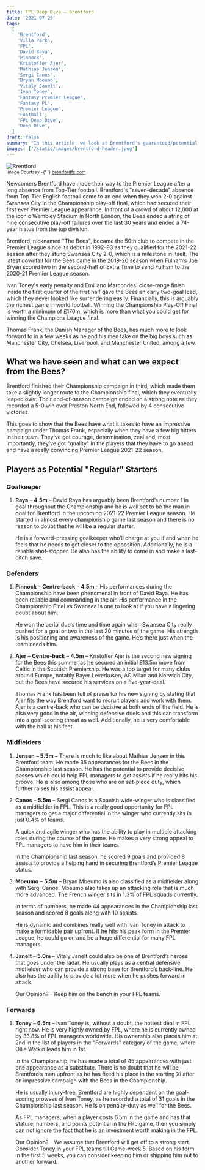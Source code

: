 ```yaml
---
title: FPL Deep Dive – Brentford
date: '2021-07-25'
tags:
  [
    'Brentford',
    'Villa Park',
    'FPL',
    'David Raya',
    'Pinnock',
    'Kristoffer Ajer',
    'Mathias Jensen',
    'Sergi Canos',
    'Bryan Mbeumo',
    'Vitaly Janelt',
    'Ivan Toney',
    'Fantasy Premier League',
    'Fantasy PL',
    'Premier League',
    'Football',
    'FPL Deep Dive',
    'Deep Dive',
  ]
draft: false
summary: "In this article, we look at Brentford's guaranteed/potential key players, starters and player potential."
images: ['/static/images/brentford-header.jpeg']
---
```


<div className="flex flex-wrap -mx-2 overflow-hidden xl:-mx-2 text-right">
  <div className="my-1 px-2 w-full overflow-hidden xl:my-1 xl:px-2 xl:w-1/2">
    <Image alt="Brentford" src="/static/images/brentford-header.jpeg" width={780} height={427} />
    <br />
    <small style={{ float: 'right', fontSize: 'xx-small' }}>
      Image Courtsey -{' '}
      <a target="_blank" href="https://www.brentfordfc.com/" rel="noopener noreferrer">
        brentfordfc.com
      </a>
    </small>
  </div>
</div>

Newcomers Brentford have made their way to the Premier League after a long absence from Top-Tier football. Brentford's "seven-decade" absence from Top-Tier English football came to an end when they won 2-0 against Swansea City in the Championship play-off final, which had secured their first ever Premier League appearance. In front of a crowd of about 12,000 at the iconic Wembley Stadium in North London, the Bees ended a string of nine consecutive play-off failures over the last 30 years and ended a 74-year hiatus from the top division.

Brentford, nicknamed "The Bees", became the 50th club to compete in the Premier League since its debut in 1992-93 as they qualified for the 2021-22 season after they stung Swansea City 2-0, which is a milestone in itself. The latest downfall for the Bees came in the 2019-20 season when Fulham’s Joe Bryan scored two in the second-half of Extra Time to send Fulham to the 2020-21 Premier League season.

Ivan Toney's early penalty and Emiliano Marcondes' close-range finish inside the first quarter of the first half gave the Bees an early two-goal lead, which they never looked like surrendering easily. Financially, this is arguably the richest game in world football. Winning the Championship Play-Off Final is worth a minimum of £170m, which is more than what you could get for winning the Champions League final.

Thomas Frank, the Danish Manager of the Bees, has much more to look forward to in a few weeks as he and his men take on the big boys such as Manchester City, Chelsea, Liverpool, and Manchester United, among a few.

## What we have seen and what can we expect from the Bees?

Brentford finished their Championship campaign in third, which made them take a slightly longer route to the Championship final, which they eventually leaped over. Their end-of-season campaign ended on a strong note as they recorded a 5-0 win over Preston North End, followed by 4 consecutive victories.

This goes to show that the Bees have what it takes to have an impressive campaign under Thomas Frank, especially when they have a few big hitters in their team. They’ve got courage, determination, zeal and, most importantly, they’ve got "quality" in the players that they have to go ahead and have a really convincing Premier League 2021-22 season.

## Players as Potential "Regular" Starters

### Goalkeeper

1. **Raya** – **4.5m** – David Raya has arguably been Brentford’s number 1 in goal throughout the Championship and he is well set to be the man in goal for Brentford in the upcoming 2021-22 Premier League season. He started in almost every championship game last season and there is no reason to doubt that he will be a regular starter.

   He is a forward-pressing goalkeeper who’ll charge at you if and when he feels that he needs to get closer to the opposition. Additionally, he is a reliable shot-stopper. He also has the ability to come in and make a last-ditch save.

### Defenders

1. **Pinnock** – **Centre-back** – **4.5m** – His performances during the Championship have been phenomenal in front of David Raya. He has been reliable and commanding in the air. His performance in the Championship Final vs Swansea is one to look at if you have a lingering doubt about him.

   He won the aerial duels time and time again when Swansea City really pushed for a goal or two in the last 20 minutes of the game. His strength is his positioning and awareness of the game. He’s there just when the team needs him.

2. **Ajer** – **Centre-back** – **4.5m** – Kristoffer Ajer is the second new signing for the Bees this summer as he secured an initial £13.5m move from Celtic in the Scottish Premiership. He was a top target for many clubs around Europe, notably Bayer Leverkusen, AC Milan and Norwich City, but the Bees have secured his services on a five-year-deal.

   Thomas Frank has been full of praise for his new signing by stating that Ajer fits the way Brentford want to recruit players and work with them. Ajer is a centre-back who can be decisive at both ends of the field. He is also very good in the air, winning defensive duels and this can transform into a goal-scoring threat as well. Additionally, he is very comfortable with the ball at his feet.

### Midfielders

1. **Jensen** – **5.5m** – There is much to like about Mathias Jensen in this Brentford team. He made 35 appearances for the Bees in the Championship last season. He has the potential to provide decisive passes which could help FPL managers to get assists if he really hits his groove. He is also among those who are on set-piece duty, which further raises his assist appeal.

2. **Canos** – **5.5m** – Sergi Canos is a Spanish wide-winger who is classified as a midfielder in FPL. This is a really good opportunity for FPL managers to get a major differential in the winger who currently sits in just 0.4% of teams.

   A quick and agile winger who has the ability to play in multiple attacking roles during the course of the game. He makes a very strong appeal to FPL managers to have him in their teams.

   In the Championship last season, he scored 9 goals and provided 8 assists to provide a helping hand in securing Brentford’s Premier League status.

3. **Mbeumo** – **5.5m** – Bryan Mbeumo is also classified as a midfielder along with Sergi Canos. Mbeumo also takes up an attacking role that is much more advanced. The French winger sits in 1.3% of FPL squads currently.

   In terms of numbers, he made 44 appearances in the Championship last season and scored 8 goals along with 10 assists.

   He is dynamic and combines really well with Ivan Toney in attack to make a formidable pair upfront. If he hits his peak form in the Premier League, he could go on and be a huge differential for many FPL managers.

4. **Janelt** – **5.0m** – Vitaly Janelt could also be one of Brentford’s heroes that goes under the radar. He usually plays as a central defensive midfielder who can provide a strong base for Brentford’s back-line. He also has the ability to provide a lot more when he pushes forward in attack.

   Our Opinion? – Keep him on the bench in your FPL teams.

### Forwards

1. **Toney** – **6.5m** – Ivan Toney is, without a doubt, the hottest deal in FPL right now. He is very highly owned by FPL, where he is currently owned by 33.8% of FPL managers worldwide. His ownership also places him at 2nd in the list of players in the "Forwards" category of the game, where Ollie Watkin leads him in 1st.

   In the Championship, he has made a total of 45 appearances with just one appearance as a substitute. There is no doubt that he will be Brentford’s man upfront as he has fixed his place in the starting XI after an impressive campaign with the Bees in the Championship.

   He is usually injury-free. Brentford are highly dependent on the goal-scoring prowess of Ivan Toney, as he recorded a total of 31 goals in the Championship last season. He is on penalty-duty as well for the Bees.

   As FPL managers, when a player costs 6.5m in the game and has that stature, numbers, and points potential in the FPL game, then you simply can not ignore the fact that he is an investment worth making in the FPL.

   Our Opinion? – We assume that Brentford will get off to a strong start. Consider Toney in your FPL teams till Game-week 5. Based on his form in the first 5 weeks, you can consider keeping him or shipping him out to another forward.
